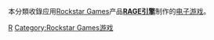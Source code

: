 {{noteTA
|G1=Games
}}
本分類收錄应用[[Rockstar_Games|Rockstar Games]]产品'''[[RAGE引擎|RAGE引擎]]'''制作的[[电子游戏|电子游戏]]。

[[Category:依引擎分类的电子游戏|R]]
[[Category:Rockstar_Games游戏|Category:Rockstar Games游戏]]